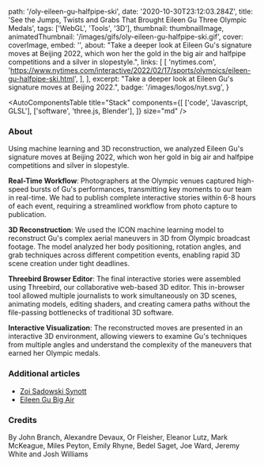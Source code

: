 

  path: '/oly-eileen-gu-halfpipe-ski',
  date: '2020-10-30T23:12:03.284Z',
  title:
    'See the Jumps, Twists and Grabs That Brought Eileen Gu Three Olympic Medals',
  tags: ['WebGL', 'Tools', '3D'],
  thumbnail: thumbnailImage,
  animatedThumbnail: '/images/gifs/oly-eileen-gu-halfpipe-ski.gif',
  cover: coverImage,
  embed: '',
  about:
    "Take a deeper look at Eileen Gu's signature moves at Beijing 2022, which won her the gold in the big air and halfpipe competitions and a silver in slopestyle.",
  links: [
    [
      'nytimes.com',
      'https://www.nytimes.com/interactive/2022/02/17/sports/olympics/eileen-gu-halfpipe-ski.html',
    ],
  ],
  excerpt: "Take a deeper look at Eileen Gu's signature moves at Beijing 2022.",
  badge: '/images/logos/nyt.svg',
}

<AutoComponentsTable
  title="Stack"
  components={[
    ['code', 'Javascript, GLSL'],
    ['software', 'three.js, Blender'],
  ]}
  size="md"
/>

### About

Using machine learning and 3D reconstruction, we analyzed Eileen Gu's signature moves at Beijing 2022, which won her gold in big air and halfpipe competitions and silver in slopestyle.

**Real-Time Workflow**: Photographers at the Olympic venues captured high-speed bursts of Gu's performances, transmitting key moments to our team in real-time. We had to publish complete interactive stories within 6-8 hours of each event, requiring a streamlined workflow from photo capture to publication.

**3D Reconstruction**: We used the ICON machine learning model to reconstruct Gu's complex aerial maneuvers in 3D from Olympic broadcast footage. The model analyzed her body positioning, rotation angles, and grab techniques across different competition events, enabling rapid 3D scene creation under tight deadlines.

**Threebird Browser Editor**: The final interactive stories were assembled using Threebird, our collaborative web-based 3D editor. This in-browser tool allowed multiple journalists to work simultaneously on 3D scenes, animating models, editing shaders, and creating camera paths without the file-passing bottlenecks of traditional 3D software.

**Interactive Visualization**: The reconstructed moves are presented in an interactive 3D environment, allowing viewers to examine Gu's techniques from multiple angles and understand the complexity of the maneuvers that earned her Olympic medals.

### Additional articles

- [Zoi Sadowski Synott](https://www.nytimes.com/interactive/2022/02/06/sports/olympics/zoi-sadowski-synott-gold-snowboarding.html)
- [Eileen Gu Big Air](https://www.nytimes.com/interactive/2022/02/08/sports/olympics/eileen-gu-big-air.html)

### Credits

By John Branch, Alexandre Devaux, Or Fleisher, Eleanor Lutz, Mark McKeague, Miles Peyton, Emily Rhyne, Bedel Saget, Joe Ward, Jeremy White and Josh Williams
